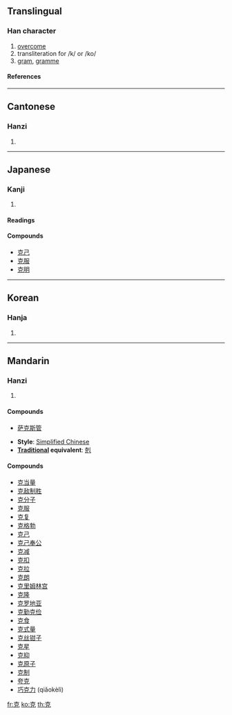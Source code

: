 {{see|剋}}

==Translingual==
===Han character===
{{Han char|rad=儿|as=05|sn=7|four=4021<sub>6</sub>|canj=十口竹山 (JRHU)}}
# [[overcome]]
# transliteration for /k/ or /ko/
# [[gram]], [[gramme]]
====References====
{{Han ref|kx=0124.150|dkj=01355|dj=0263.040|hdz=10269.040|uh=514B|ud=20811|bh=A74A|bd=42826}}
----
==Cantonese==
===Hanzi===
{{yue-hanzi|jyut=|y=hak1}}
# {{defn|Cantonese}}
----
==Japanese==
===Kanji===
{{ja-kanji|grade=|rs=儿05}}
# {{defn|Japanese}} 
====Readings====
{{ja-readings|on=[[こく]] (koku)|kun=[[かつ]] (katsu), [[よい]] (yoi), [[よく]] (yoku)}}

====Compounds====
*[[克己]]
*[[克服]]
*[[克明]]
----
==Korean==
===Hanja===
{{ko-hanja|hangeul=[[극]]|rv=geuk|mr=kŭk}}
# {{defn|Korean}}
----
==Mandarin==
===Hanzi===
{{cmn-hanzi|pin=[[kè]] (ke4)|wg=k'o<sup>4</sup>}}
# {{defn|Mandarin}}

====Compounds====
*[[萨克斯管]]

* '''Style''': [[Simplified Chinese]] 
* '''[[Traditional Chinese|Traditional]] equivalent''': [[剋]]

====Compounds====
*[[克当量]]
*[[克敌制胜]]
*[[克分子]]
*[[克服]]
*[[克复]]
*[[克格勃]]
*[[克己]]
*[[克己奉公]]
*[[克减]]
*[[克扣]]
*[[克拉]]
*[[克朗]]
*[[克里姆林宫]]
*[[克隆]]
*[[克罗地亚]]
*[[克勤克俭]]
*[[克食]]
*[[克式量]]
*[[克丝钳子]]
*[[克星]]
*[[克抑]]
*[[克原子]]
*[[克制]]
*[[夸克]]
*[[巧克力]] (qiǎokèlì)

[[fr:克]]
[[ko:克]]
[[th:克]]